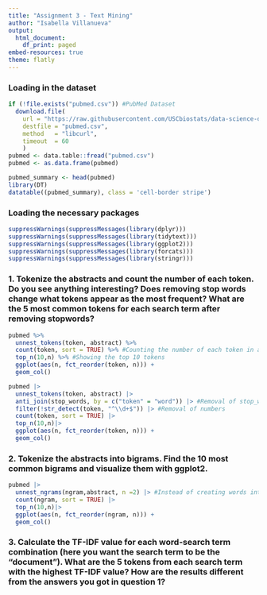 ```yaml
---
title: "Assignment 3 - Text Mining"
author: "Isabella Villanueva"
output:
  html_document:
    df_print: paged
embed-resources: true
theme: flatly
---
```


### Loading in the dataset 
```r
if (!file.exists("pubmed.csv")) #PubMed Dataset
  download.file(
    url = "https://raw.githubusercontent.com/USCbiostats/data-science-data/master/03_pubmed/pubmed.csv",
    destfile = "pubmed.csv",
    method   = "libcurl",
    timeout  = 60
    )
pubmed <- data.table::fread("pubmed.csv")
pubmed <- as.data.frame(pubmed)

pubmed_summary <- head(pubmed)
library(DT)
datatable((pubmed_summary), class = 'cell-border stripe')
```
### Loading the necessary packages
```r
suppressWarnings(suppressMessages(library(dplyr)))
suppressWarnings(suppressMessages(library(tidytext)))
suppressWarnings(suppressMessages(library(ggplot2)))
suppressWarnings(suppressMessages(library(forcats)))
suppressWarnings(suppressMessages(library(stringr)))
```

### 1. Tokenize the abstracts and count the number of each token. Do you see anything interesting? Does removing stop words change what tokens appear as the most frequent? What are the 5 most common tokens for each search term after removing stopwords?
```r
pubmed %>%
  unnest_tokens(token, abstract) %>%
  count(token, sort = TRUE) %>% #Counting the number of each token in abstracts 
  top_n(10,n) %>% #Showing the top 10 tokens
  ggplot(aes(n, fct_reorder(token, n))) +
  geom_col()
```

```r
pubmed |>
  unnest_tokens(token, abstract) |>
  anti_join(stop_words, by = c("token" = "word")) |> #Removal of stop_words
  filter(!str_detect(token, "^\\d+$")) |> #Removal of numbers
  count(token, sort = TRUE) |>
  top_n(10,n)|>
  ggplot(aes(n, fct_reorder(token, n))) +
  geom_col()
```

### 2. Tokenize the abstracts into bigrams. Find the 10 most common bigrams and visualize them with ggplot2.

```r
pubmed |>
  unnest_ngrams(ngram,abstract, n =2) |> #Instead of creating words into tokens, making two word phrases = bigrams
  count(ngram, sort = TRUE) |>
  top_n(10,n)|>
  ggplot(aes(n, fct_reorder(ngram, n))) +
  geom_col()
```

### 3. Calculate the TF-IDF value for each word-search term combination (here you want the search term to be the “document”). What are the 5 tokens from each search term with the highest TF-IDF value? How are the results different from the answers you got in question 1?

```r

```


